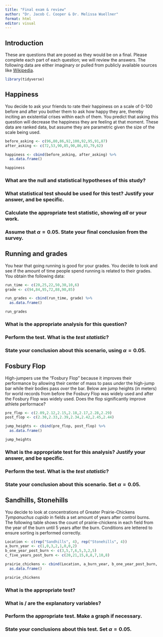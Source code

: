 ```yaml
---
title: "Final exam & review"
author: "Dr. Jacob C. Cooper & Dr. Melissa Wuellner"
format: html
editor: visual
---
```


## Introduction

These are questions that are posed as they would be on a final. Please complete each part of each question; we will review the answers. The following data are either imaginary or pulled from publicly available sources like [Wikipedia](https://wikipedia.org).

```r
library(tidyverse)
```

## Happiness

You decide to ask your friends to rate their happiness on a scale of 0-100 before and after you bother them to ask how happy they are, thereby inciting an existential crises within each of them. You predict that asking this question will decrease the happiness they are feeling at that moment. These data are ranked data, but assume they are parametric given the size of the scale being used.

```r
before_asking <- c(96,80,86,92,100,92,95,91,87)
after_asking <- c(72,53,90,85,90,86,83,79,62)

happiness <- cbind(before_asking, after_asking) %>% 
  as.data.frame()

happiness
```

### What are the null and statistical hypotheses of this study?

### What statistical test should be used for this test? Justify your answer, and be specific.

### Calculate the appropriate test statistic, showing *all* or your work.

### Assume that $\alpha = 0.05$. State your final conclusion from the survey.

## Running and grades

You hear that going running is good for your grades. You decide to look and see if the amount of time people spend running is related to their grades. You obtain the following data:

```r
run_time <- c(20,25,22,50,30,10,6)
grade <- c(94,84,95,72,88,90,85)

run_grades <- cbind(run_time, grade) %>% 
  as.data.frame()

run_grades
```

### What is the appropriate analysis for this question?

### Perform the test. What is the *test statistic*?

### State your conclusion about this scenario, using $\alpha = 0.05$.

## Fosbury Flop

High-jumpers use the "Fosbury Flop" because it improves their performance by allowing their center of mass to pass *under* the high-jump bar while their bodies pass *over* the bar. Below are jump heights (in meters) for world records from before the Fosbury Flop was widely used and after the Fosbury Flop was widely used. Does the flop significantly improve athlete performace?

```r
pre_flop <- c(2.09,2.12,2.15,2.18,2.17,2.28,2.29)
post_flop <- c(2.30,2.33,2.39,2.34,2.42,2.45,2.44)

jump_heights <- cbind(pre_flop, post_flop) %>% 
  as.data.frame()

jump_heights
```

### What is the appropriate test for this analysis? Justify your answer, and be specific.

### Perform the test. What is the *test statistic*?

### State your conclusion about this scenario. Set $\alpha = 0.05$.

## Sandhills, Stonehills

You decide to look at concentrations of Greater Prairie-Chickens *Tympanuchus cupido* in fields a set amount of years after control burns. The following table shows the count of prairie-chickens in each field from the year of the burn until 5 years after the burn. Conditions are lettered to ensure sorting is performed correctly.

```r
Location <- c(rep("Sandhills", 4), rep("Stonehills", 4))
a_burn_year <- c(1,0,3,2,1,0,0,2)
b_one_year_post_burn <- c(3,5,7,6,5,3,2,5)
c_five_years_post_burn <- c(20,21,15,8,8,7,10,8)

prairie_chickens <- cbind(Location, a_burn_year, b_one_year_post_burn, c_five_years_post_burn) %>% 
  as.data.frame()

prairie_chickens
```

### What is the appropriate test?

### What is / are the explanatory variables?

### Perform the appropriate test. Make a graph if necessary.

### State your conclusions about this test. Set $\alpha = 0.05$.
